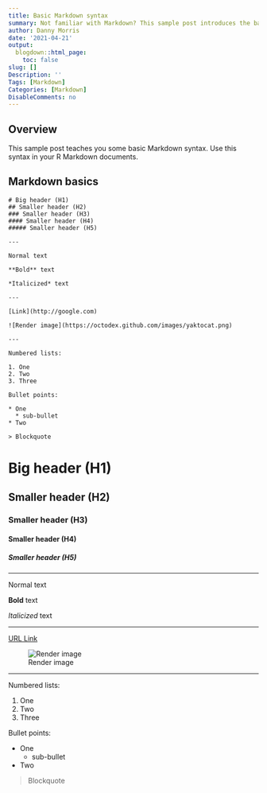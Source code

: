 ```yaml
---
title: Basic Markdown syntax
summary: Not familiar with Markdown? This sample post introduces the basics
author: Danny Morris
date: '2021-04-21'
output:
  blogdown::html_page:
    toc: false
slug: []
Description: ''
Tags: [Markdown]
Categories: [Markdown]
DisableComments: no
---
```


## Overview

This sample post teaches you some basic Markdown syntax. Use this syntax in your R Markdown documents.

## Markdown basics

```
# Big header (H1)
## Smaller header (H2)
### Smaller header (H3)
#### Smaller header (H4)
##### Smaller header (H5)

---

Normal text

**Bold** text

*Italicized* text

---

[Link](http://google.com)

![Render image](https://octodex.github.com/images/yaktocat.png)

---

Numbered lists:

1. One
2. Two
3. Three

Bullet points:

* One
  * sub-bullet
* Two

> Blockquote
```

# Big header (H1)
## Smaller header (H2)
### Smaller header (H3)
#### Smaller header (H4)
##### Smaller header (H5)

---

Normal text

**Bold** text

*Italicized* text

---

[URL Link](http://google.com)

![Render image](https://octodex.github.com/images/yaktocat.png)

---

Numbered lists:

1. One
2. Two
3. Three

Bullet points:

* One
  * sub-bullet
* Two

> Blockquote